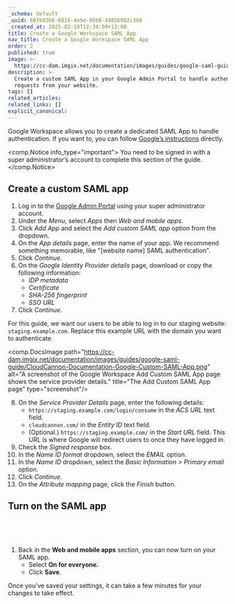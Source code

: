 ```yaml
---
_schema: default
_uuid: 68fb82b6-6016-4e5e-95b0-49856982c368
_created_at: 2025-02-19T12:34:09+13:00
title: Create a Google Workspace SAML App
nav_title: Create a Google Workspace SAML App
order: 2
published: true
image: >-
  https://cc-dam.imgix.net/documentation/images/guides/google-saml-guide/CloudCannon-Documentation-Google-SAML-Guide.png
description: >-
  Create a custom SAML App in your Google Admin Portal to handle authentication
  requests from your website.
tags: []
related_articles:
related_links: []
explicit_canonical:
---
```

Google Workspace allows you to create a dedicated SAML App to handle authentication. If you want to, you can follow [Google’s instructions](https://support.google.com/a/answer/6087519?hl=en) directly.

<comp.Notice info_type="important">
  You need to be signed in with a super administrator’s account to complete this section of the guide.
</comp.Notice>

## Create a custom SAML app

1. Log in to the [Google Admin Portal](https://admin.google.com/) using your super administrator account.
2. Under the *Menu*, select *Apps* then *Web and mobile apps*.
3. Click *Add App* and select the *Add custom SAML app* option from the dropdown.
4. On the *App details* page, enter the name of your app. We recommend something memorable, like "\[website name\] SAML authentication".
5. Click *Continue*.
6. On the *Google Identity Provider details* page, download or copy the following information:
   * *IDP metadata*
   * *Certificate*
   * *SHA-256 fingerprint*
   * *SSO URL*
7. Click *Continue*.

For this guide, we want our users to be able to log in to our staging website: `staging.example.com`. Replace this example URL with the domain you want to authenticate.

<comp.DocsImage path="https://cc-dam.imgix.net/documentation/images/guides/google-saml-guide/CloudCannon-Documentation-Google-Custom-SAML-App.png" alt="A screenshot of the Google Workspace Add Custom SAML App page shows the service provider details." title="The Add Custom SAML App page" type="screenshot"/>

8. On the *Service Provider Details* page, enter the following details:
   * `https://staging.example.com/login/consume` in the *ACS URL* text field.
   * `cloudcannon.com/` in the *Entity ID* text field.
   * (Optional.) `https://staging.example.com/` in the *Start URL* field. This URL is where Google will redirect users to once they have logged in.
9. Check the *Signed response* box.
10. In the *Name ID format* dropdown, select the *EMAIL* option.
11. In the *Name ID* dropdown, select the *Basic Information &gt; Primary email* option.
12. Click *Continue*.
13. On the *Attribute mapping* page, click the *Finish* button.

## Turn on the SAML app

&nbsp;

&nbsp;

1. Back in the **Web and mobile apps** section, you can now turn on your SAML app.
   * Select **On for everyone.**
   * Click **Save**.

Once you’ve saved your settings, it can take a few minutes for your changes to take effect.